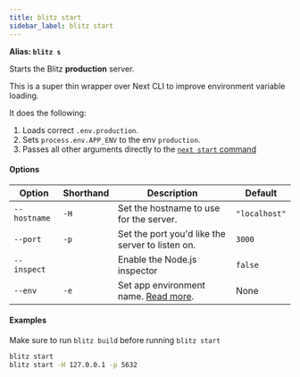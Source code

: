 ```yaml
---
title: blitz start
sidebar_label: blitz start
---
```


**Alias: `blitz s`**

Starts the Blitz **production** server.

This is a super thin wrapper over Next CLI to improve environment variable
loading.

It does the following:

1. Loads correct `.env.production`.
2. Sets `process.env.APP_ENV` to the env `production`.
3. Passes all other arguments directly to the [`next start` command](https://nextjs.org/docs/api-reference/cli#production)

#### Options

| Option       | Shorthand | Description                                                                           | Default       |
| ------------ | --------- | ------------------------------------------------------------------------------------- | ------------- |
| `--hostname` | `-H`      | Set the hostname to use for the server.                                               | `"localhost"` |
| `--port`     | `-p`      | Set the port you'd like the server to listen on.                                      | `3000`        |
| `--inspect`  |           | Enable the Node.js inspector                                                          | `false`       |
| `--env`      | `-e`      | Set app environment name. [Read more](/docs/custom-environments#custom-environments). | None          |

#### Examples

<Card type="note">

Make sure to run `blitz build` before running `blitz start`

</Card>

```bash
blitz start
blitz start -H 127.0.0.1 -p 5632
```
